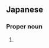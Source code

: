 ==Japanese==
{{ja-kanjitab|ひろ|ふみ}}

===Proper noun===
{{ja-pos|proper|ひろふみ}}

# {{given name|male|lang=ja|sort=ひろふみ}}